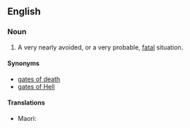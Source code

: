 ==English==

===Noun===
{{en-plural noun}}

# {{lb|en|poetic|figuratively|cliche}} A very nearly avoided, or a very probable, [[fatal]] situation.

====Synonyms====
* [[gates of death]]
* [[gates of Hell]]

====Translations====
{{trans-top|A nearly avoided fatal situation}}
* Maori: {{t|mi|waha o te parata}}
{{trans-mid}}
{{trans-bottom}}